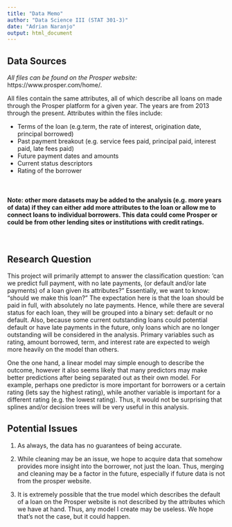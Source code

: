 ```yaml
---
title: "Data Memo"
author: "Data Science III (STAT 301-3)"
date: "Adrian Naranjo"
output: html_document
---
```



## Data Sources

*All files can be found on the Prosper website:* https://www.prosper.com/home/.
<br>

All files contain the same attributes, all of which describe all loans on made through the Prosper platform for a given year. The years are from 2013 through the present. Attributes within the files include:

* Terms of the loan (e.g.term, the rate of interest, origination date, principal borrowed)
* Past payment breakout (e.g. service fees paid, principal paid, interest paid, late fees paid)
* Future payment dates and amounts
* Current status descriptors
* Rating of the borrower

<br>

#### Note: other more datasets may be added to the analysis (e.g. more years of data) if they can either add more attributes to the loan or allow me to connect loans to individual borrowers. This data could come Prosper or could be from other lending sites or institutions with credit ratings.

<br>

## Research Question

This project will primarily attempt to answer the classification question: 'can we predict full payment, with no late payments, (or default and/or late payments) of a loan given its attributes?" Essentially, we want to know: "should we make this loan?" The expectation here is that the loan should be paid in full, with  absolutely no late payments. Hence, while there are several status for each loan, they will be grouped into a binary set: default or no default. Also, because some current outstanding loans could potential default or have late payments in the future, only loans which are no longer outstanding will be considered in the analysis. Primary variables such as rating, amount borrowed, term, and interest rate are expected to weigh more heavily on the model than others. 

One the one hand, a linear model may simple enough to describe the outcome, however it also seems likely that many predictors may make better predictions after being separated out as their own model. For example, perhaps one predictor is more important for borrowers or a certain rating (lets say the highest rating), while another variable is important for a different rating (e.g. the lowest rating). Thus, it would not be surprising that splines and/or decision trees will be very useful in this analysis.

## Potential Issues

1. As always, the data has no guarantees of being accurate. 

2. While cleaning may be an issue, we hope to acquire data that somehow provides more insight into the borrower, not just the loan. Thus, merging and cleaning may be a factor in the future, especially if future data is not from the prosper website.

3. It is extremely possible that the true model which describes the default of a loan on the Prosper website is not described by the attributes which we have at hand. Thus, any model I create may be useless. We hope that's not the case, but it could happen.